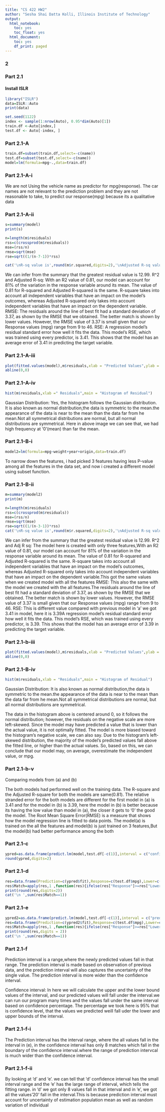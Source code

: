 ---
title: "CS 422 HW2"
author: "Sesha Shai Datta Kolli, Illinois Institute of Technology"
output:
  html_notebook:
    toc: yes
    toc_float: yes
  html_document:
    toc: yes
    df_print: paged
---
<!-- More information in R Markdown can be found at:
1. https://www.ssc.wisc.edu/sscc/pubs/RFR/RFR_RMarkdown.html  This is 
   the place to start since it is a short tutorial.
2. https://rmarkdown.rstudio.com/index.html This contains a longer 
   tutorial.  Take a look at the cheatsheet in 
   https://rmarkdown.rstudio.com/lesson-15.html, it is a concise 
   reference of R Markdown on two pages.
<-->
### 2
### Part 2.1
#### Install ISLR
```{r}
library("ISLR")
data=ISLR::Auto
print(data)
```

```{r}
set.seed(1122)
index <- sample(1:nrow(Auto), 0.95*dim(Auto)[1])
train.df <-Auto[index,]
test.df <- Auto[-index, ]
```
### Part 2.1-A
```{r}
train.df=subset(train.df,select=-c(name))
test.df=subset(test.df,select=-c(name))
model=lm(formula=mpg~.,data=train.df)
```
### Part 2.1-A-i

We are not Using the vehicle name as predictor for mpg(response). The car names are not relevant to the prediction problem
and they are not reasonable to take, to predict our response(mpg) because its a qualitative data

### Part 2.1-A-ii

```{r}
s=summary(model)
print(s)

n=length(m$residuals)
rss=c(crossprod(m$residuals))
mse=(rss/n)
rmse=sqrt(mse)
rse=sqrt((1/(n-7-1))*rss)

cat('\nR-sq value is',round(m$r.squared,digits=2),'\nAdjusted R-sq value is',round(m$adj.r.squared,digits=2),'\nRSE is ',round(rse,digits=2),'\nRMSE is',round(rmse,digits=2))

```

We can infer from the summary that the greatest residual value is 12.99.
R^2 and Adjusted R-sq:
With an R2 value of 0.81, our model can account for 81% of the variation in the response variable around its mean. The value of 0.81 for R-squared and Adjusted R-squared is the same. R-square takes into account all independent variables that have an impact on the model's outcomes, whereas Adjusted R-squared only takes into account independent variables that have an impact on the dependent variable.
RMSE:
The residuals around the line of best fit had a standard deviation of 3.37, as shown by the RMSE that we obtained. The better match is shown by lower values. However, the RMSE value of 3.37 is small given that our Response values (mpg) range from 9 to 46.
RSE:
A regression model's residual standard error  how well it fits the data. This model's RSE, which was trained using every predictor, is 3.41. This shows that the model has an average error of 3.41 in predicting the target variable.

### Part 2.1-A-iii
```{r}
plot(fitted.values(model),m$residuals,xlab = "Predicted Values",ylab = "Residual Error", main = "Residual Plot")
abline(0,0)
```
### Part 2.1-A-iv
```{r}
hist(m$residuals,xlab =" Residuals",main = "Histogram of Residual")
```
Gaussian Distribution: 
Yes, the histogram follows the Gaussian distribution. It is also known as normal distribution,the data is symmetric to the mean.the appearance of the data is near to the mean than the data far from he mean.Not all symmetrical distributions are normal, but all normal distributions are symmetrical. Here in above image we can see that, we had high frequency at '0'(mean) than far the mean.
 
### Part 2.1-B-i
```{r}

model2=lm(formula=mpg~weight+year+origin,data=train.df)

```
To narrow down the features, i had picked 3 features having less P-value among all the features in the data set, and now i created a different model using subset function.

### Part 2.1-B-ii
```{r}
m=summary(model2)
print(m)

n=length(m$residuals)
rss=c(crossprod(m$residuals))
mse=(rss/n)
rmse=sqrt(mse)
rse=sqrt((1/(n-3-1))*rss)
cat('\nR-sq value is',round(m$r.squared,digits=2),'\nAdjusted R-sq value is',round(m$adj.r.squared,digits=2),'\nRSE is ',round(rse,digits=2),'\nRMSE is',round(rmse,digits=2))
```
We can infer from the summary that the greatest residual value is 12.99.
R^2 and Adj R sq:
The model here is created with only three features,With an R2 value of 0.81, our model can account for 81% of the variation in the response variable around its mean. The value of 0.81 for R-squared and Adjusted R-squared is the same. R-square takes into account all independent variables that have an impact on the model's outcomes, whereas Adjusted R-squared only takes into account independent variables that have an impact on the dependent variable.This got the same values when we created model with all the features
RMSE:
This also the same with the model we created with the all features.The residuals around the line of best fit had a standard deviation of 3.37, as shown by the RMSE that we obtained. The better match is shown by lower values. However, the RMSE value of 3.37 is small given that our Response values (mpg) range from 9 to 46.
RSE:
This is different value compared with previous model in 'a' we got 3.41 in model, here it is 3.39A regression model's residual standard error  how well it fits the data. This model's RSE, which was trained using every predictor, is 3.39. This shows that the model has an average error of 3.39 in predicting the target variable.

### Part 2.1-b-iii
```{r}
plot(fitted.values(model),m$residuals,xlab = "Predicted Values",ylab = "Residual Error", main = "Residual Plot")
abline(0,0)
```
### Part 2.1-B-iv
```{r}
hist(m$residuals,xlab = "Residuals",main = "Histogram of Residual")

```

Gaussian Distribution: It is also known as normal distribution,the data is symmetric to the mean.the appearance of the data is near to the mean than the data far from he mean.Not all symmetrical distributions are normal, but all normal distributions are symmetrical.

The data in the histogram above is centered around 0, so it follows the normal distribution; however, the residuals on the negative scale are more left-skewed. Since the model may have predicted a value that is lower than the actual value, it is not optimally fitted. The model is more biased toward the histogram's negative scale, we can also say. Due to the histogram's left-skewed distribution, the majority of the model's predicted values fall above the fitted line, or higher than the actual values. So, based on this, we can conclude that our model may, on average, overestimate the independent value, or mpg.

### Part 2.1-b-v
Comparing models from (a) and (b)

The both models had performed well on the training data. The R-square and the Adjusted R-square for both the models are same(0.81).
The relative stranded error for the both models are different for the first model in (a) is 3.41 and for the model in (b) is 3.39, here the model in (b) is better because its having the low value than model in (a), the closer it gets to '0' the good the model.
The Root Mean Square Error(RMSE) is a measure that shows how the model regression line is fitted to data points.
The model(a) is trained on the all the features and model(b) is just trained on 3 features,But the model(b) had better
performance among the both

### Part 2.1-c

```{r}

ypred=as.data.frame(predict.lm(model,test.df[-c(1)],interval = c("confidence"),level = 0.95))
round(ypred,digits=2)
```
### Part 2.1-d
```{r}
res=data.frame(Prediction=c(ypred$fit),Response=c(test.df$mpg),Lower=c(ypred$lwr),Upper=c(ypred$upr))
res$Match=apply(res,1 ,function(res){ifelse(res["Response"]>=res["Lower"] & res["Response"]<=res["Upper"],1,0)})
print(round(res,digits=2))
cat('\n ',sum(res$Match==1))
```
### Part 2.1-e
```{r}
ypred2=as.data.frame(predict.lm(model,test.df[-c(1)],interval = c("prediction"),level = 0.95))
res=data.frame(Prediction=c(ypred2$fit),Response=c(test.df$mpg),Lower=c(ypred2$lwr),Upper=c(ypred2$upr))
res$Match=apply(res,1 ,function(res){ifelse(res["Response"]>=res["Lower"] & res["Response"]<=res["Upper"],1,0)})
print(round(res,digits = 2))
cat('\n ',sum(res$Match==1))
```
### Part 2.1-f

Prediction interval is a range,where the newly predicted values fall in that range. The prediction interval is made based on observation of previous data, and the prediction interval will also captures the uncertainty of the  single value. The prediction interval is more wider than the confidence interval.

Confidence interval: In here we will calculate the upper and the lower bound values of the interval, and our predicted values will fall under the interval.we can run our program many times and the values fall under the same interval based on confidence percentage. The percentage we took here is 95% that is confidence level, that the values we predicted weill fall uder the lower and upper bounds of the interval.


### Part 2.1-f-i
The Prediction interval has the interval range, where the all values fall in the interval in (e), in the confidence interval has only 8 matches which fall in the boundary of the confidence interval.where the range of prediction intervcal is much wider than the confidence interval.

### Part 2.1-f-ii

By looking at 'd' and 'e'. we can tell that 'd' confidence interval has the small interval range and the 'e' has the large range of interval, which tells the fitting range. in 'd' we got only 8 values fall in that interval and in 'e', we got all the values'20' fall in the interval.This is because prediction interval must account for uncertainty of estimation population mean as well as random variation of individual 